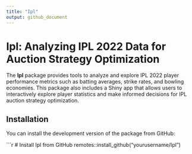 ```yaml
---
title: "Ipl"
output: github_document
---
```


# Ipl: Analyzing IPL 2022 Data for Auction Strategy Optimization

The **Ipl** package provides tools to analyze and explore IPL 2022 player performance metrics such as batting averages, strike rates, and bowling economies. This package also includes a Shiny app that allows users to interactively explore player statistics and make informed decisions for IPL auction strategy optimization.

## Installation

You can install the development version of the package from GitHub:

```r
# Install Ipl from GitHub
remotes::install_github("yourusername/Ipl")

